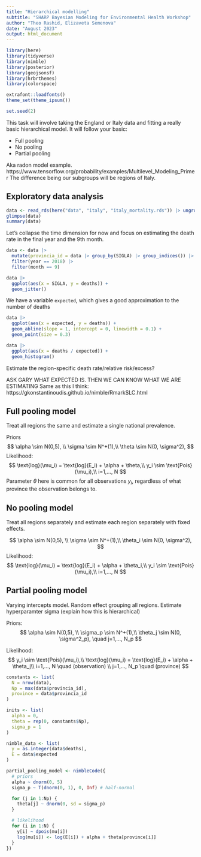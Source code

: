 ```yaml
---
title: "Hierarchical modelling"
subtitle: "SHARP Bayesian Modeling for Environmental Health Workshop"
author: "Theo Rashid, Elizaveta Semenova"
date: "August 2023"
output: html_document
---
```


```r
library(here)
library(tidyverse)
library(nimble)
library(posterior)
library(geojsonsf)
library(hrbrthemes)
library(colorspace)

extrafont::loadfonts()
theme_set(theme_ipsum())

set.seed(2)
```


This task will involve taking the England or Italy data and fitting a really basic hierarchical model.
It will follow your basic:

- Full pooling
- No pooling
- Partial pooling

Aka radon model example. https://www.tensorflow.org/probability/examples/Multilevel_Modeling_Primer
The difference being our subgroups will be regions of Italy.

## Exploratory data analysis

```r
data <- read_rds(here("data", "italy", "italy_mortality.rds")) |> ungroup()
glimpse(data)
summary(data)
```

Let's collapse the time dimension for now and focus on estimating the death rate in the final year and the 9th month.

```r
data <- data |>
  mutate(provincia_id = data |> group_by(SIGLA) |> group_indices()) |>
  filter(year == 2018) |>
  filter(month == 9)
```

```r
data |>
  ggplot(aes(x = SIGLA, y = deaths)) +
  geom_jitter()
```

We have a variable `expected`, which gives a good approximation to the number of deaths
```r
data |>
  ggplot(aes(x = expected, y = deaths)) +
  geom_abline(slope = 1, intercept = 0, linewidth = 0.1) +
  geom_point(size = 0.3)
```

```r
data |>
  ggplot(aes(x = deaths / expected)) +
  geom_histogram()
```

Estimate the region-specific death rate/relative risk/excess?

ASK GARY WHAT EXPECTED IS. THEN WE CAN KNOW WHAT WE ARE ESTIMATING
Same as this I think: https://gkonstantinoudis.github.io/nimble/RmarkSLC.html
<!-- We also have a variable `expected` for the expected number of deaths. We can use this instead of modelling a mean. -->

## Full pooling model

Treat all regions the same and estimate a single national prevalence.

Priors
$$
\alpha \sim N(0,5), \\
\sigma \sim N^+(1),\\
\theta \sim N(0, \sigma^2), 
$$
Likelihood:
$$
\text{log}(\mu_i) = \text{log}(E_i) + \alpha + \theta,\\
y_i \sim \text{Pois}(\mu_i),\\
i=1,..., N
$$
Parameter $\theta$ here is common for all observations $y_i$, regardless of what province the observation belongs to.

## No pooling model

Treat all regions separately and estimate each region separately with fixed effects.

$$
\alpha \sim N(0,5), \\
\sigma \sim N^+(1),\\
\theta_i \sim N(0, \sigma^2), 
$$
Likelihood:
$$
\text{log}(\mu_i) = \text{log}(E_i) + \alpha + \theta_i,\\
y_i \sim \text{Pois}(\mu_i),\\
i=1,..., N
$$

## Partial pooling model

Varying intercepts model. Random effect grouping all regions.
Estimate hyperparamter sigma (explain how this is hierarchical)

Priors:
$$
\alpha \sim N(0,5), \\
\sigma_p \sim N^+(1),\\
\theta_j \sim N(0, \sigma^2_p), \quad j=1,..., N_p
$$

Likelihood:
$$
y_i \sim \text{Pois}(\mu_i),\\
\text{log}(\mu_i) = \text{log}(E_i) + \alpha + \theta_j\\
i=1,..., N \quad (observation) \\
j=1,..., N_p \quad (province)
$$


```r
constants <- list(
  N = nrow(data),
  Np = max(data$provincia_id),
  province = data$provincia_id
)

inits <- list(
  alpha = 0,
  theta = rep(0, constants$Np),
  sigma_p = 1
)

nimble_data <- list(
  y = as.integer(data$deaths),
  E = data$expected
)
```
```r
partial_pooling_model <- nimbleCode({
  # priors
  alpha ~ dnorm(0, 5)
  sigma_p ~ T(dnorm(0, 1), 0, Inf) # half-normal

  for (j in 1:Np) {
    theta[j] ~ dnorm(0, sd = sigma_p)
  }

  # likelihood
  for (i in 1:N) {
    y[i] ~ dpois(mu[i])
    log(mu[i]) <- log(E[i]) + alpha + theta[province[i]]
  }
})
```

<!--  ```{r} -->
<!--  partial_pooling_samples <- nimbleMCMC( -->
<!--    code = partial_pooling_model, -->
<!--    data = nimble_data, -->
<!--    constants = constants, -->
<!--    inits = inits, -->
<!--    monitors = c("alpha", "sigma_p", "theta"), -->
<!--    niter = 2000, -->
<!--    nburnin = 1000, -->
<!--    thin = 1, -->
<!--    nchains = 2, -->
<!--    setSeed = 1, -->
<!--    progressBar = TRUE, -->
<!--    WAIC = TRUE -->
<!-- ) -->
<!--  ``` -->

<!-- Follow the Bayesian workflow – look at MCMC outputs, r-hat using `posterior`, traceplots using `bayesplot` -->
<!-- ```{r} -->
<!-- partial_pooling_posterior <- c() -->
<!-- for (chain in partial_pooling_samples$samples) { -->
<!--   partial_pooling_posterior <- c(partial_pooling_posterior, list(as.list(as_tibble(chain)))) -->
<!-- } -->
<!-- partial_pooling_posterior <- as_draws_df(partial_pooling_posterior) -->
<!-- ``` -->

<!-- ```{r} -->
<!-- summarise_draws(partial_pooling_posterior, default_summary_measures()) -->
<!-- summarise_draws(partial_pooling_posterior, default_convergence_measures()) -->
<!-- ``` -->

<!-- ## A different prior on sigma for Bayesian workflow -->

<!-- Maybe try a different prior on sigma, something really weird/informative and wrong. -->
<!-- Run prior predictive simulation and show how it makes no sense -->
<!-- Fit the model and look at posterior -->